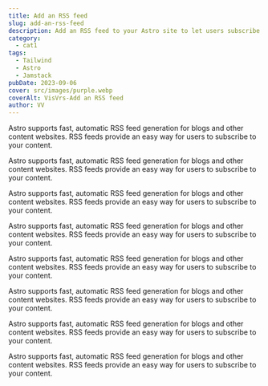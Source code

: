 ```yaml
---
title: Add an RSS feed
slug: add-an-rss-feed
description: Add an RSS feed to your Astro site to let users subscribe to your content.
category:
  - cat1
tags:
  - Tailwind
  - Astro
  - Jamstack
pubDate: 2023-09-06
cover: src/images/purple.webp
coverAlt: VisVrs-Add an RSS feed
author: VV
---
```


Astro supports fast, automatic RSS feed generation for blogs and other content websites. RSS feeds provide an easy way for users to subscribe to your content.

Astro supports fast, automatic RSS feed generation for blogs and other content websites. RSS feeds provide an easy way for users to subscribe to your content.

Astro supports fast, automatic RSS feed generation for blogs and other content websites. RSS feeds provide an easy way for users to subscribe to your content.

Astro supports fast, automatic RSS feed generation for blogs and other content websites. RSS feeds provide an easy way for users to subscribe to your content.

Astro supports fast, automatic RSS feed generation for blogs and other content websites. RSS feeds provide an easy way for users to subscribe to your content.

Astro supports fast, automatic RSS feed generation for blogs and other content websites. RSS feeds provide an easy way for users to subscribe to your content.

Astro supports fast, automatic RSS feed generation for blogs and other content websites. RSS feeds provide an easy way for users to subscribe to your content.

Astro supports fast, automatic RSS feed generation for blogs and other content websites. RSS feeds provide an easy way for users to subscribe to your content.